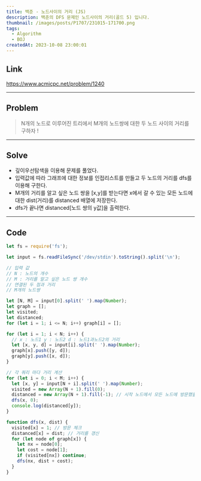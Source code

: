 ```yaml
---
title: 백준 - 노드사이의 거리 (JS)
description: 백준의 DFS 문제인 노드사이의 거리(골드 5) 입니다.
thumbnail: /images/posts/P1707/231015-171700.png
tags:
  - Algorithm
  - BOJ
createdAt: 2023-10-08 23:00:01
---
```


## Link

https://www.acmicpc.net/problem/1240

<hr />

## Problem

> N개의 노드로 이루어진 트리에서 M개의 노드쌍에 대한 두 노드 사이의 거리를 구하자 !

<hr />

## Solve

- 깊이우선탐색을 이용해 문제를 풀었다.
- 입력값에 따라 그래프에 대한 정보를 인접리스트를 만들고 두 노드의 거리를 dfs를 이용해 구한다.
- M개의 거리를 알고 싶은 노드 쌍을 [x,y]를 받는다면 x에서 갈 수 있는 모든 노드에 대한 dist(거리)를 distanced 배열에 저장한다.
- dfs가 끝나면 distanced[노드 쌍의 y값]을 출력한다.

<hr />

## Code

```javascript
let fs = require('fs');

let input = fs.readFileSync('/dev/stdin').toString().split('\n');

// 입력 값
// N : 노드의 개수
// M : 거리를 알고 싶은 노드 쌍 개수
// 연결된 두 점과 거리
// M개의 노드쌍

let [N, M] = input[0].split(' ').map(Number);
let graph = [];
let visited;
let distanced;
for (let i = 1; i <= N; i++) graph[i] = [];

for (let i = 1; i < N; i++) {
  // x : 노드1 y : 노드2 d : 노드1과노드2의 거리
  let [x, y, d] = input[i].split(' ').map(Number);
  graph[x].push([y, d]);
  graph[y].push([x, d]);
}

// 각 쿼리 마다 거리 계산
for (let i = 0; i < M; i++) {
  let [x, y] = input[N + i].split(' ').map(Number);
  visited = new Array(N + 1).fill(0);
  distanced = new Array(N + 1).fill(-1); // 시작 노드에서 모든 노드에 방문했을 때의 거리
  dfs(x, 0);
  console.log(distanced[y]);
}

function dfs(x, dist) {
  visited[x] = 1; // 방문 체크
  distanced[x] = dist; // 거리를 갱신
  for (let node of graph[x]) {
    let nx = node[0];
    let cost = node[1];
    if (visited[nx]) continue;
    dfs(nx, dist + cost);
  }
}
```
